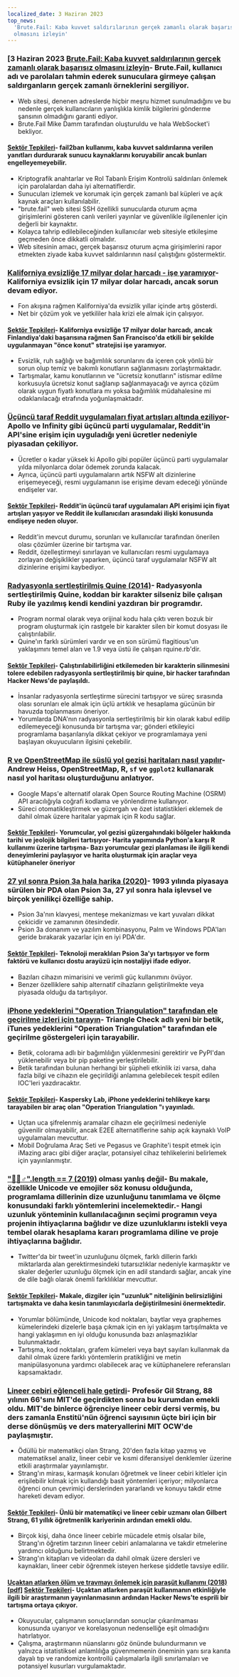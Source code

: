 ```yaml
---
localized_date: 3 Haziran 2023
top_news:
  'Brute.Fail: Kaba kuvvet saldırılarının gerçek zamanlı olarak başarısız
  olmasını izleyin'
---
```




<CallToAction />

<Steps>

### [3 Haziran 2023 [Brute.Fail: Kaba kuvvet saldırılarının gerçek zamanlı olarak başarısız olmasını izleyin](https://brute.fail/)- Brute.Fail, kullanıcı adı ve parolaları tahmin ederek sunuculara girmeye çalışan saldırganların gerçek zamanlı örneklerini sergiliyor.

- Web sitesi, denenen adreslerde hiçbir meşru hizmet sunulmadığını ve bu nedenle gerçek kullanıcıların yanlışlıkla kimlik bilgilerini gönderme şansının olmadığını garanti ediyor.
- Brute.Fail Mike Damm tarafından oluşturuldu ve hala WebSocket'i bekliyor.

#### [Sektör Tepkileri](http://news.ycombinator.com/item?id=36169954)- fail2ban kullanımı, kaba kuvvet saldırılarına verilen yanıtları durdurarak sunucu kaynaklarını koruyabilir ancak bunları engelleyemeyebilir.

- Kriptografik anahtarlar ve Rol Tabanlı Erişim Kontrolü saldırıları önlemek için parolalardan daha iyi alternatiflerdir.
- Sunucuları izlemek ve korumak için gerçek zamanlı bal küpleri ve açık kaynak araçları kullanılabilir.
- "brute.fail" web sitesi SSH özellikli sunucularda oturum açma girişimlerini gösteren canlı verileri yayınlar ve güvenlikle ilgilenenler için değerli bir kaynaktır.
- Kolayca tahrip edilebileceğinden kullanıcılar web sitesiyle etkileşime geçmeden önce dikkatli olmalıdır.
- Web sitesinin amacı, gerçek başarısız oturum açma girişimlerini rapor etmekten ziyade kaba kuvvet saldırılarının nasıl çalıştığını göstermektir.

### [Kaliforniya evsizliğe 17 milyar dolar harcadı - işe yaramıyor](https://www.wsj.com/articles/california-homeless-population-oakland-wood-street-encampment-78d42cc3)- Kaliforniya evsizlik için 17 milyar dolar harcadı, ancak sorun devam ediyor.

- Fon akışına rağmen Kaliforniya'da evsizlik yıllar içinde artış gösterdi.
- Net bir çözüm yok ve yetkililer hala krizi ele almak için çalışıyor.

#### [Sektör Tepkileri](http://news.ycombinator.com/item?id=36162154)- Kaliforniya evsizliğe 17 milyar dolar harcadı, ancak Finlandiya'daki başarısına rağmen San Francisco'da etkili bir şekilde uygulanmayan "önce konut" stratejisi işe yaramıyor.

- Evsizlik, ruh sağlığı ve bağımlılık sorunlarını da içeren çok yönlü bir sorun olup temiz ve bakımlı konutların sağlanmasını zorlaştırmaktadır.
- Tartışmalar, kamu konutlarının ve "ücretsiz konutların" istismar edilme korkusuyla ücretsiz konut sağlanıp sağlanmayacağı ve ayrıca çözüm olarak uygun fiyatlı konutlara mı yoksa bağımlılık müdahalesine mi odaklanılacağı etrafında yoğunlaşmaktadır.

### [Üçüncü taraf Reddit uygulamaları fiyat artışları altında eziliyor](https://kotaku.com/reddit-third-party-3rd-apps-pricing-crush-ios-android-1850493992)- Apollo ve Infinity gibi üçüncü parti uygulamalar, Reddit'in API'sine erişim için uyguladığı yeni ücretler nedeniyle piyasadan çekiliyor.

- Ücretler o kadar yüksek ki Apollo gibi popüler üçüncü parti uygulamalar yılda milyonlarca dolar ödemek zorunda kalacak.
- Ayrıca, üçüncü parti uygulamaların artık NSFW alt dizinlerine erişemeyeceği, resmi uygulamanın ise erişime devam edeceği yönünde endişeler var.

#### [Sektör Tepkileri](http://news.ycombinator.com/item?id=36162235)- Reddit'in üçüncü taraf uygulamaları API erişimi için fiyat artışları yaşıyor ve Reddit ile kullanıcıları arasındaki ilişki konusunda endişeye neden oluyor.

- Reddit'in mevcut durumu, sorunları ve kullanıcılar tarafından önerilen olası çözümler üzerine bir tartışma var.
- Reddit, özelleştirmeyi sınırlayan ve kullanıcıları resmi uygulamaya zorlayan değişiklikler yaparken, üçüncü taraf uygulamalar NSFW alt dizinlerine erişimi kaybediyor.

### [Radyasyonla sertleştirilmiş Quine (2014)](https://github.com/mame/radiation-hardened-quine)- Radyasyonla sertleştirilmiş Quine, koddan bir karakter silseniz bile çalışan Ruby ile yazılmış kendi kendini yazdıran bir programdır.

- Program normal olarak veya orijinal kodu hala çıktı veren bozuk bir program oluşturmak için rastgele bir karakter silen bir komut dosyası ile çalıştırılabilir.
- Quine'ın farklı sürümleri vardır ve en son sürümü flagitious'un yaklaşımını temel alan ve 1.9 veya üstü ile çalışan rquine.rb'dir.

#### [Sektör Tepkileri](http://news.ycombinator.com/item?id=36162164)- Çalıştırılabilirliğini etkilemeden bir karakterin silinmesini tolere edebilen radyasyonla sertleştirilmiş bir quine, bir hacker tarafından Hacker News'de paylaşıldı.

- İnsanlar radyasyonla sertleştirme sürecini tartışıyor ve süreç sırasında olası sorunları ele almak için üçlü artıklık ve hesaplama gücünün bir havuzda toplanmasını öneriyor.
- Yorumlarda DNA'nın radyasyonla sertleştirilmiş bir kin olarak kabul edilip edilemeyeceği konusunda bir tartışma var; gönderi etkileyici programlama başarılarıyla dikkat çekiyor ve programlamaya yeni başlayan okuyucuların ilgisini çekebilir.

### [R ve OpenStreetMap ile süslü yol gezisi haritaları nasıl yapılır](https://www.andrewheiss.com/blog/2023/06/01/geocoding-routing-openstreetmap-r/)- Andrew Heiss, OpenStreetMap, R, `sf` ve `ggplot2` kullanarak nasıl yol haritası oluşturduğunu anlatıyor.

- Google Maps'e alternatif olarak Open Source Routing Machine (OSRM) API aracılığıyla coğrafi kodlama ve yönlendirme kullanıyor.
- Süreci otomatikleştirmek ve güzergah ve özet istatistikleri eklemek de dahil olmak üzere haritalar yapmak için R kodu sağlar.

#### [Sektör Tepkileri](http://news.ycombinator.com/item?id=36159864)- Yorumcular, yol gezisi güzergahındaki bölgeler hakkında tarihi ve jeolojik bilgileri tartışıyor- Harita yapımında Python'a karşı R kullanımı üzerine tartışma- Bazı yorumcular gezi planlaması ile ilgili kendi deneyimlerini paylaşıyor ve harita oluşturmak için araçlar veya kütüphaneler öneriyor

### [27 yıl sonra Psion 3a hala harika (2020)](https://mcgst.com/2020/12/01/27-years-later-and-the-psion-3a-is-still-wonderful/)- 1993 yılında piyasaya sürülen bir PDA olan Psion 3a, 27 yıl sonra hala işlevsel ve birçok yenilikçi özelliğe sahip.

- Psion 3a'nın klavyesi, menteşe mekanizması ve kart yuvaları dikkat çekicidir ve zamanının ötesindedir.
- Psion 3a donanım ve yazılım kombinasyonu, Palm ve Windows PDA'ları geride bırakarak yazarlar için en iyi PDA'dır.

#### [Sektör Tepkileri](http://news.ycombinator.com/item?id=36162265)- Teknoloji meraklıları Psion 3a'yı tartışıyor ve form faktörü ve kullanıcı dostu arayüzü için nostaljiyi ifade ediyor.

- Bazıları cihazın mimarisini ve verimli güç kullanımını övüyor.
- Benzer özelliklere sahip alternatif cihazların geliştirilmekte veya piyasada olduğu da tartışılıyor.

### [iPhone yedeklerini "Operation Triangulation" tarafından ele geçirilme izleri için tarayın](https://github.com/KasperskyLab/triangle_check)- Triangle Check adlı yeni bir betik, iTunes yedeklerini "Operation Triangulation" tarafından ele geçirilme göstergeleri için tarayabilir.

- Betik, colorama adlı bir bağımlılığın yüklenmesini gerektirir ve PyPI'dan yüklenebilir veya bir pip paketine yerleştirilebilir.
- Betik tarafından bulunan herhangi bir şüpheli etkinlik izi varsa, daha fazla bilgi ve cihazın ele geçirildiği anlamına gelebilecek tespit edilen IOC'leri yazdıracaktır.

#### [Sektör Tepkileri](http://news.ycombinator.com/item?id=36164340)- Kaspersky Lab, iPhone yedeklerini tehlikeye karşı tarayabilen bir araç olan "Operation Triangulation "ı yayınladı.

- Uçtan uca şifrelenmiş aramalar cihazın ele geçirilmesi nedeniyle güvenilir olmayabilir, ancak E2EE alternatiflerine sahip açık kaynaklı VoIP uygulamaları mevcuttur.
- Mobil Doğrulama Araç Seti ve Pegasus ve Graphite'i tespit etmek için iMazing aracı gibi diğer araçlar, potansiyel cihaz tehlikelerini belirlemek için yayınlanmıştır.

### ["🤦🏼♂".length == 7 (2019)](https://hsivonen.fi/string-length/) olması yanlış değil- Bu makale, özellikle Unicode ve emojiler söz konusu olduğunda, programlama dillerinin dize uzunluğunu tanımlama ve ölçme konusundaki farklı yöntemlerini incelemektedir.- Hangi uzunluk yönteminin kullanılacağının seçimi programın veya projenin ihtiyaçlarına bağlıdır ve dize uzunluklarını istekli veya tembel olarak hesaplama kararı programlama diline ve proje ihtiyaçlarına bağlıdır.

- Twitter'da bir tweet'in uzunluğunu ölçmek, farklı dillerin farklı miktarlarda alan gerektirmesindeki tutarsızlıklar nedeniyle karmaşıktır ve skaler değerler uzunluğu ölçmek için en adil standardı sağlar, ancak yine de dile bağlı olarak önemli farklılıklar mevcuttur.

#### [Sektör Tepkileri](http://news.ycombinator.com/item?id=36159443)- Makale, dizgiler için "uzunluk" niteliğinin belirsizliğini tartışmakta ve daha kesin tanımlayıcılarla değiştirilmesini önermektedir.

- Yorumlar bölümünde, Unicode kod noktaları, baytlar veya graphemes kümelerindeki dizelerle başa çıkmak için en iyi yaklaşım tartışılmakta ve hangi yaklaşımın en iyi olduğu konusunda bazı anlaşmazlıklar bulunmaktadır.
- Tartışma, kod noktaları, grafem kümeleri veya bayt sayıları kullanmak da dahil olmak üzere farklı yöntemlerin pratikliğini ve metin manipülasyonuna yardımcı olabilecek araç ve kütüphanelere referansları kapsamaktadır.

### [Lineer cebiri eğlenceli hale getirdi](https://news.mit.edu/2023/gilbert-strang-made-linear-algebra-fun-0531)- Profesör Gil Strang, 88 yılının 66'sını MIT'de geçirdikten sonra bu kurumdan emekli oldu. MIT'de binlerce öğrenciye lineer cebir dersi vermiş, bu ders zamanla Enstitü'nün öğrenci sayısının üçte biri için bir derse dönüşmüş ve ders materyallerini MIT OCW'de paylaşmıştır.

- Ödüllü bir matematikçi olan Strang, 20'den fazla kitap yazmış ve matematiksel analiz, lineer cebir ve kısmi diferansiyel denklemler üzerine etkili araştırmalar yayınlamıştır.
- Strang'ın mirası, karmaşık konuları öğretmek ve lineer cebiri kitleler için erişilebilir kılmak için kullandığı basit yöntemleri içeriyor; milyonlarca öğrenci onun çevrimiçi derslerinden yararlandı ve konuyu takdir etme hareketi devam ediyor.

#### [Sektör Tepkileri](http://news.ycombinator.com/item?id=36168068)- Ünlü bir matematikçi ve lineer cebir uzmanı olan Gilbert Strang, 61 yıllık öğretmenlik kariyerinin ardından emekli oldu.

- Birçok kişi, daha önce lineer cebirle mücadele etmiş olsalar bile, Strang'ın öğretim tarzının lineer cebiri anlamalarına ve takdir etmelerine yardımcı olduğunu belirtmektedir.
- Strang'ın kitapları ve videoları da dahil olmak üzere dersleri ve kaynakları, lineer cebir öğrenmek isteyen herkese şiddetle tavsiye edilir.

#### [Uçaktan atlarken ölüm ve travmayı önlemek için paraşüt kullanımı (2018) [pdf]](https://www.bmj.com/content/bmj/363/bmj.k5094.full.pdf) [Sektör Tepkileri](http://news.ycombinator.com/item?id=36161175)- Uçaktan atlarken paraşüt kullanmanın etkinliğiyle ilgili bir araştırmanın yayınlanmasının ardından Hacker News'te esprili bir tartışma ortaya çıkıyor.

- Okuyucular, çalışmanın sonuçlarından sonuçlar çıkarılmaması konusunda uyarıyor ve korelasyonun nedenselliğe eşit olmadığını hatırlatıyor.
- Çalışma, araştırmanın nüanslarını göz önünde bulundurmanın ve yalnızca istatistiksel anlamlılığa güvenmemenin öneminin yanı sıra kanıta dayalı tıp ve randomize kontrollü çalışmalarla ilgili sınırlamaları ve potansiyel kusurları vurgulamaktadır.

</Steps>
